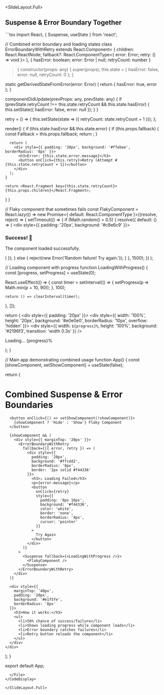 
<SlideLayout.Full>
## Suspense & Error Boundary Together

<CodeDisplay>
  <File name="CombinedExample.tsx">
```tsx
import React, { Suspense, useState } from 'react';

// Combined error boundary and loading states
class ErrorBoundaryWithRetry extends React.Component<
  { children: React.ReactNode; fallback?: React.ComponentType<{ error: Error; retry: () => void }> },
  { hasError: boolean; error: Error | null; retryCount: number }
> {
  constructor(props: any) {
    super(props);
    this.state = { hasError: false, error: null, retryCount: 0 };
  }

  static getDerivedStateFromError(error: Error) {
    return { hasError: true, error };
  }

  componentDidUpdate(prevProps: any, prevState: any) {
    if (prevState.retryCount !== this.state.retryCount && this.state.hasError) {
      this.setState({ hasError: false, error: null });
    }
  }

  retry = () => {
    this.setState(state => ({ retryCount: state.retryCount + 1 }));
  };

  render() {
    if (this.state.hasError && this.state.error) {
      if (this.props.fallback) {
        const Fallback = this.props.fallback;
        return <Fallback error={this.state.error} retry={this.retry} />;
      }

      return (
        <div style={{ padding: '20px', background: '#ffebee', borderRadius: '8px' }}>
          <h3>Error: {this.state.error.message}</h3>
          <button onClick={this.retry}>Retry (Attempt #{this.state.retryCount + 1})</button>
        </div>
      );
    }

    return <React.Fragment key={this.state.retryCount}>{this.props.children}</React.Fragment>;
  }
}

// Flaky component that sometimes fails
const FlakyComponent = React.lazy(() => 
  new Promise<{ default: React.ComponentType }>((resolve, reject) => {
    setTimeout(() => {
      if (Math.random() > 0.5) {
        resolve({
          default: () => (
            <div style={{ padding: '20px', background: '#c8e6c9' }}>
              <h3>Success! 🎉</h3>
              <p>The component loaded successfully.</p>
            </div>
          )
        });
      } else {
        reject(new Error('Random failure! Try again.'));
      }
    }, 1500);
  })
);

// Loading component with progress
function LoadingWithProgress() {
  const [progress, setProgress] = useState(0);

  React.useEffect(() => {
    const timer = setInterval(() => {
      setProgress(p => Math.min(p + 10, 90));
    }, 100);

    return () => clearInterval(timer);
  }, []);

  return (
    <div style={{ padding: '20px' }}>
      <div style={{ 
        width: '100%', 
        height: '20px', 
        background: '#e0e0e0',
        borderRadius: '10px',
        overflow: 'hidden'
      }}>
        <div style={{
          width: `${progress}%`,
          height: '100%',
          background: '#2196f3',
          transition: 'width 0.3s'
        }} />
      </div>
      <p>Loading... {progress}%</p>
    </div>
  );
}

// Main app demonstrating combined usage
function App() {
  const [showComponent, setShowComponent] = useState(false);

  return (
    <div>
      <h1>Combined Suspense & Error Boundaries</h1>
      
      <button onClick={() => setShowComponent(!showComponent)}>
        {showComponent ? 'Hide' : 'Show'} Flaky Component
      </button>

      {showComponent && (
        <div style={{ marginTop: '20px' }}>
          <ErrorBoundaryWithRetry
            fallback={({ error, retry }) => (
              <div style={{ 
                padding: '20px', 
                background: '#ffcdd2',
                borderRadius: '8px',
                border: '2px solid #f44336'
              }}>
                <h3>⚠️ Loading Failed</h3>
                <p>{error.message}</p>
                <button 
                  onClick={retry}
                  style={{
                    padding: '8px 16px',
                    background: '#f44336',
                    color: 'white',
                    border: 'none',
                    borderRadius: '4px',
                    cursor: 'pointer'
                  }}
                >
                  Try Again
                </button>
              </div>
            )}
          >
            <Suspense fallback={<LoadingWithProgress />}>
              <FlakyComponent />
            </Suspense>
          </ErrorBoundaryWithRetry>
        </div>
      )}

      <div style={{ 
        marginTop: '40px', 
        padding: '20px', 
        background: '#e1f5fe',
        borderRadius: '8px'
      }}>
        <h3>How it works:</h3>
        <ul>
          <li>50% chance of success/failure</li>
          <li>Shows loading progress while component loads</li>
          <li>Error boundary catches failures</li>
          <li>Retry button reloads the component</li>
        </ul>
      </div>
    </div>
  );
}

export default App;
```
  </File>
</CodeDisplay>

</SlideLayout.Full>